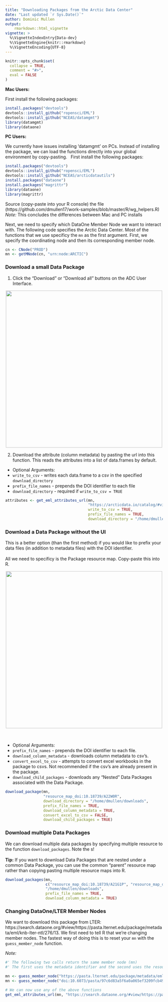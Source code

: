 ```yaml
---
title: "Downloading Packages from the Arctic Data Center"
date: "Last updated `r Sys.Date()`"
author: Dominic Mullen
output: 
    rmarkdown::html_vignette
vignette: >
  %\VignetteIndexEntry{Data-dev}
  %\VignetteEngine{knitr::rmarkdown}
  %\VignetteEncoding{UTF-8}
---
```


```r
knitr::opts_chunk$set(
  collapse = TRUE,
  comment = "#>",
  eval = FALSE
)
```
**Mac Users:**
  
First install the following packages:    
```r
install.packages("devtools")
devtools::install_github("ropensci/EML")
devtools::install_github("NCEAS/datamgmt")
library(datamgmt)
library(dataone)
```

**PC Users:**  
  
We currently have issues installing 'datamgmt' on PCs.  Instead of installing the package, we can load the functions directly into your global environment by copy-pasting.  
First install the following packages:    
```r
install.packages("devtools")
devtools::install_github("ropensci/EML")
devtools::install_github("NCEAS/arcticdatautils")
install.packages("dataone")
install.packages("magrittr")
library(dataone)
library(magrittr)
```
Source (copy-paste into your R console) the file (https://github.com/dmullen17/work-samples/blob/master/R/wg_helpers.R)
*Note:* This concludes the differences between Mac and PC installs

Next, we need to specify which DataOne Member Node we want to interact with.  The following code specifies the Arctic Data Center.  Most of the functions that we use specificy the `mn` as the first argument.  First, we specify the coordinating node and then its corresponding member node.   
```r
cn <- CNode("PROD")
mn <- getMNode(cn, "urn:node:ARCTIC")
```


### Download a small Data Package
1. Click the "Download" or "Download all" buttons on the ADC User Interface.
  
<p align="center">
<img src="../inst/images/download.png" width="500px"/>
</p>
  
2. Download the attribute (column metadata) by pasting the url into this function.  This reads the attributes into a list of data.frames by default.  

- Optional Arguments:
- `write_to_csv` - writes each data.frame to a csv in the specified `download_directory`
- `prefix_file_names` - prepends the DOI identifier to each file
- `download_directory` - required if `write_to_csv = TRUE`
```r
attributes <- get_eml_attributes_url(mn,
                                     "https://arcticdata.io/catalog/#view/doi:10.18739/A22W0R",
                                     write_to_csv = TRUE,
                                     prefix_file_names = TRUE,
                                     download_directory = "/home/dmullen/downloads") 
```


### Download a Data Package without the UI
This is a better option (than the first method) if you would like to prefix your data files (in addition to metadata files) with the DOI identifier.  
<br>
All we need to specificy is the Package resource map. Copy-paste this into R. 
<br>
<p align="center">
<img src="../inst/images/resmap.png" width="500px"/>
</p>
<br>

- Optional Arguments:
- `prefix_file_names` - prepends the DOI identifier to each file.
- `download_column_metadata` - downloads column metadata to csv's.
- `convert_excel_to_csv` - attempts to convert excel workbooks in the package to csvs.  Not recommended if the csv's are already present in the package. 
- `download_child_packages` - downloads any "Nested" Data Packages associated with the Data Package.
```r
download_package(mn,
                 "resource_map_doi:10.18739/A22W0R",
                 download_directory = "/home/dmullen/downloads",
                 prefix_file_names = TRUE,
                 download_column_metadata = TRUE,
                 convert_excel_to_csv = FALSE,
                 download_child_packages = TRUE)
```


### Download multiple Data Packages
We can download multiple data packages by specifying multiple resource to the function `download_packages`.  Note the s!  
<br>
**Tip:** If you want to download Data Packages that are nested under a common Data Package, you can use the common "parent" resource map rather than copying pasting multiple resource maps into R.  
```r
download_packages(mn,
                  c("resource_map_doi:10.18739/A21G1P", "resource_map_doi:10.18739/A2RZ6X"),
                  "/home/dmullen/downloads",
                  prefix_file_names = TRUE,
                  download_column_metadata = TRUE)
```

### Changing DataOne/LTER Member Nodes 

We want to download this package from LTER: https://search.dataone.org/#view/https://pasta.lternet.edu/package/metadata/eml/knb-lter-ntl/276/13.  We first need to tell R that we're changing member nodes.  The fastest way of doing this is to reset your `mn` with the `guess_member_node` function.

*Note:* 
```r
#' The following two calls return the same member node (mn)
#' The first uses the metadata identifier and the second uses the resource map identifier:

mn <- guess_member_node("https://pasta.lternet.edu/package/metadata/eml/knb-lter-ntl/276/13")
mn <- guess_member_node("doi:10.6073/pasta/97c6d83a5f6a0a065ef3209fcb491b6e")

# We can now use any of the above functions
get_eml_attributes_url(mn, "https://search.dataone.org/#view/https://pasta.lternet.edu/package/metadata/eml/knb-lter-ntl/276/13")
```
